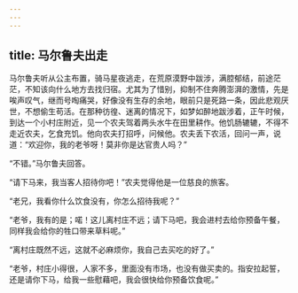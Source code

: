 ```yaml
---
---
---
```

title: 马尔鲁夫出走
---




马尔鲁夫听从公主布置，骑马星夜逃走，在荒原漠野中跋涉，满腔郁结，前途茫茫，不知该向什么地方去找归宿。尤其为了惜别，抑制不住奔腾澎湃的激情，先是唉声叹气，继而号啕痛哭，好像没有生存的余地，眼前只是死路一条，因此悲观厌世，不想偷生苟活。在那种彷徨、迷离的情况下，如梦如醉地跋涉着，正午时候，到达一个小村庄附近，见一个农夫驾着两头水牛在田里耕作。他饥肠辘辘，不得不走近农夫，乞食充饥。他向农夫打招呼，问候他。农夫丢下农活，回问一声，说道：“欢迎你，我的老爷呀！莫非你是达官贵人吗？”

“不错。”马尔鲁夫回答。

“请下马来，我当客人招待你吧！”农夫觉得他是一位慈良的旅客。

“老兄，我看你什么饮食没有，你怎么招待我呢？”

“老爷，我有的是；喏！这儿离村庄不远；请下马吧，我会进村去给你预备午餐，同样我会给你的牲口带来草料呢。”

“离村庄既然不远，这就不必麻烦你，我自己去买吃的好了。”

“老爷，村庄小得很，人家不多，里面没有市场，也没有做买卖的。指安拉起誓，还是请你下马，给我一些慰藉吧，我会很快给你预备饮食呢。”